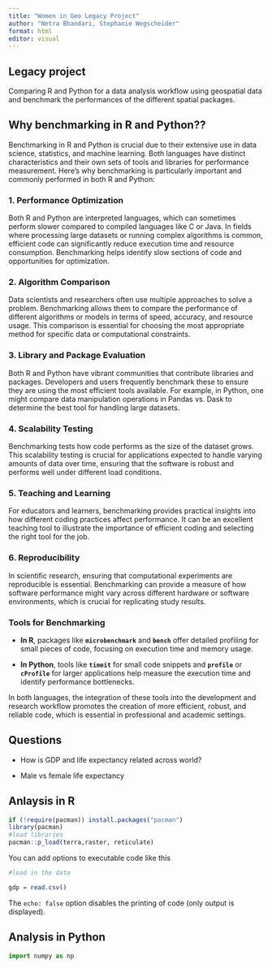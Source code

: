 ```yaml
---
title: "Women in Geo Legacy Project"
author: "Netra Bhandari, Stephanie Wegscheider"
format: html
editor: visual
---
```


## Legacy project

Comparing R and Python for a data analysis workflow using geospatial data and benchmark the performances of the different spatial packages.

## Why benchmarking in R and Python??

Benchmarking in R and Python is crucial due to their extensive use in data science, statistics, and machine learning. Both languages have distinct characteristics and their own sets of tools and libraries for performance measurement. Here's why benchmarking is particularly important and commonly performed in both R and Python:

### **1. Performance Optimization**

Both R and Python are interpreted languages, which can sometimes perform slower compared to compiled languages like C or Java. In fields where processing large datasets or running complex algorithms is common, efficient code can significantly reduce execution time and resource consumption. Benchmarking helps identify slow sections of code and opportunities for optimization.

### **2. Algorithm Comparison**

Data scientists and researchers often use multiple approaches to solve a problem. Benchmarking allows them to compare the performance of different algorithms or models in terms of speed, accuracy, and resource usage. This comparison is essential for choosing the most appropriate method for specific data or computational constraints.

### **3. Library and Package Evaluation**

Both R and Python have vibrant communities that contribute libraries and packages. Developers and users frequently benchmark these to ensure they are using the most efficient tools available. For example, in Python, one might compare data manipulation operations in Pandas vs. Dask to determine the best tool for handling large datasets.

### **4. Scalability Testing**

Benchmarking tests how code performs as the size of the dataset grows. This scalability testing is crucial for applications expected to handle varying amounts of data over time, ensuring that the software is robust and performs well under different load conditions.

### **5. Teaching and Learning**

For educators and learners, benchmarking provides practical insights into how different coding practices affect performance. It can be an excellent teaching tool to illustrate the importance of efficient coding and selecting the right tool for the job.

### **6. Reproducibility**

In scientific research, ensuring that computational experiments are reproducible is essential. Benchmarking can provide a measure of how software performance might vary across different hardware or software environments, which is crucial for replicating study results.

### **Tools for Benchmarking**

-   **In R**, packages like **`microbenchmark`** and **`bench`** offer detailed profiling for small pieces of code, focusing on execution time and memory usage.

-   **In Python**, tools like **`timeit`** for small code snippets and **`profile`** or **`cProfile`** for larger applications help measure the execution time and identify performance bottlenecks.

In both languages, the integration of these tools into the development and research workflow promotes the creation of more efficient, robust, and reliable code, which is essential in professional and academic settings.

## Questions 

-   How is GDP and life expectancy related across world?

-   Male vs female life expectancy

## Anlaysis in R

```r

if (!require(pacman)) install.packages("pacman")
library(pacman)
#load libraries
pacman::p_load(terra,raster, reticulate)

```

You can add options to executable code like this

```r

#load in the data

gdp = read.csv()


```

The `echo: false` option disables the printing of code (only output is displayed).

## Analysis in Python

```python
import numpy as np

```
